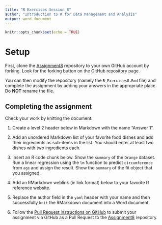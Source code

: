 ```yaml
---
title: "R Exercises Session 8"
author: "Introduction to R for Data Management and Analysis"
output: word_document
---
```


```r
knitr::opts_chunk$set(echo = TRUE)
```

# Setup

First, clone the [Assignment8][1] repository to your own GitHub account
by forking. Look for the forking button on the GitHub repository page.

You can then modify the repository (namely the `R_Exercises8.Rmd` file)
and complete the assignment by adding your answers in the appropriate
place. Do **NOT** rename the file.

## Completing the assignment

Check your work by knitting the document.

1. Create a level 2 header below in Markdown with the name "Answer 1".

2. Add an unordered Markdown list of your favorite food dishes and
add their ingredients as sub-items in the list. You should enter at least two
dishes with two ingredients each.


3. Insert an R code chunk below. Show the `summary` of the `Orange` dataset.
Run a linear regression using the `lm` function to predict `circumference` from
`age` and assign the result. Show the `summary` of the fit object that you
assigned.


4. Add an RMarkdown weblink (in link format) below to your favorite R reference
website.


5. Replace the author field in the `yaml` header with your name and then
successfully `knit` the RMarkdown document into a Word document.


6. Follow the [Pull Request instructions on GitHub](https://help.github.com/en/github/collaborating-with-issues-and-pull-requests/creating-a-pull-request-from-a-fork)
to submit your assignment via GitHub as a Pull Request to the [Assignment8][1]
repository.

[1]: https://github.com/CUNYSPHCode/Assignment8

